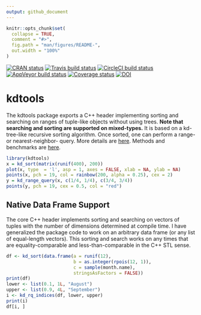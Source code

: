 ```yaml
---
output: github_document
---
```


<!-- README.md is generated from README.Rmd. Please edit that file -->

```r
knitr::opts_chunk$set(
  collapse = TRUE,
  comment = "#>",
  fig.path = "man/figures/README-",
  out.width = "100%"
)
```

[![CRAN status](https://www.r-pkg.org/badges/version/kdtools)](https://cran.r-project.org/package=kdtools) [![Travis build status](https://travis-ci.org/thk686/kdtools.svg?branch=master)](https://travis-ci.org/thk686/kdtools) [![CircleCI build status](https://circleci.com/gh/thk686/kdtools.svg?style=svg)](https://circleci.com/gh/thk686/kdtools) [![AppVeyor build status](https://ci.appveyor.com/api/projects/status/github/thk686/kdtools?branch=master&svg=true)](https://ci.appveyor.com/project/thk686/kdtools) [![Coverage status](https://codecov.io/gh/thk686/kdtools/branch/master/graph/badge.svg)](https://codecov.io/github/thk686/kdtools?branch=master) [![DOI](https://zenodo.org/badge/125262786.svg)](https://zenodo.org/badge/latestdoi/125262786)

# kdtools

The kdtools package exports a C++ header implementing sorting and searching on ranges of tuple-like objects without using trees. **Note that searching and sorting are supported on mixed-types.** It is based on a kd-tree-like recursive sorting algorithm. Once sorted, one can perform a range- or nearest-neighbor- query. More details are [here](https://thk686.github.io/kdtools/). Methods and benchmarks are [here](https://thk686.github.io/kdtools/articles/methods.html). 

```r
library(kdtools)
x = kd_sort(matrix(runif(400), 200))
plot(x, type  = 'l', asp = 1, axes = FALSE, xlab = NA, ylab = NA)
points(x, pch = 19, col = rainbow(200, alpha = 0.25), cex = 2)
y = kd_range_query(x, c(1/4, 1/4), c(3/4, 3/4))
points(y, pch = 19, cex = 0.5, col = "red")
```

## Native Data Frame Support

The core C++ header implements sorting and searching on vectors of tuples with the number of dimensions determined at compile time. I have generalized the package code to work on an arbitrary data frame (or any list of equal-length vectors). This sorting and search works on any times that are equality-comparable and less-than-comparable in the C++ STL sense.

```r
df <- kd_sort(data.frame(a = runif(12),
                         b = as.integer(rpois(12, 1)),
                         c = sample(month.name),
                         stringsAsFactors = FALSE))
print(df)
lower <- list(0.1, 1L, "August")
upper <- list(0.9, 4L, "September")
i <- kd_rq_indices(df, lower, upper)
print(i)
df[i, ]
```


